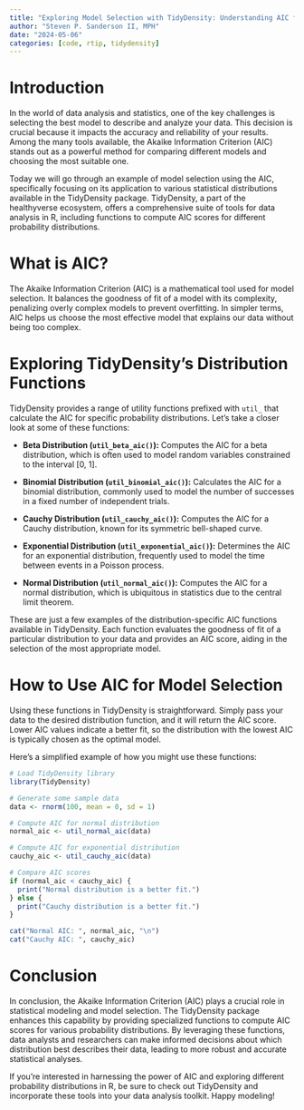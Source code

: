 ```yaml
---
title: "Exploring Model Selection with TidyDensity: Understanding AIC for Statistical Distributions"
author: "Steven P. Sanderson II, MPH"
date: "2024-05-06"
categories: [code, rtip, tidydensity]
---
```


# Introduction

In the world of data analysis and statistics, one of the key challenges is selecting the best model to describe and analyze your data. This decision is crucial because it impacts the accuracy and reliability of your results. Among the many tools available, the Akaike Information Criterion (AIC) stands out as a powerful method for comparing different models and choosing the most suitable one.

Today we will go through an example of model selection using the AIC, specifically focusing on its application to various statistical distributions available in the TidyDensity package. TidyDensity, a part of the healthyverse ecosystem, offers a comprehensive suite of tools for data analysis in R, including functions to compute AIC scores for different probability distributions.

# What is AIC?

The Akaike Information Criterion (AIC) is a mathematical tool used for model selection. It balances the goodness of fit of a model with its complexity, penalizing overly complex models to prevent overfitting. In simpler terms, AIC helps us choose the most effective model that explains our data without being too complex.

# Exploring TidyDensity's Distribution Functions

TidyDensity provides a range of utility functions prefixed with `util_` that calculate the AIC for specific probability distributions. Let's take a closer look at some of these functions:

- **Beta Distribution (`util_beta_aic()`):** Computes the AIC for a beta distribution, which is often used to model random variables constrained to the interval [0, 1].

- **Binomial Distribution (`util_binomial_aic()`):** Calculates the AIC for a binomial distribution, commonly used to model the number of successes in a fixed number of independent trials.

- **Cauchy Distribution (`util_cauchy_aic()`):** Computes the AIC for a Cauchy distribution, known for its symmetric bell-shaped curve.

- **Exponential Distribution (`util_exponential_aic()`):** Determines the AIC for an exponential distribution, frequently used to model the time between events in a Poisson process.

- **Normal Distribution (`util_normal_aic()`):** Computes the AIC for a normal distribution, which is ubiquitous in statistics due to the central limit theorem.

These are just a few examples of the distribution-specific AIC functions available in TidyDensity. Each function evaluates the goodness of fit of a particular distribution to your data and provides an AIC score, aiding in the selection of the most appropriate model.

# How to Use AIC for Model Selection

Using these functions in TidyDensity is straightforward. Simply pass your data to the desired distribution function, and it will return the AIC score. Lower AIC values indicate a better fit, so the distribution with the lowest AIC is typically chosen as the optimal model.

Here's a simplified example of how you might use these functions:

```r
# Load TidyDensity library
library(TidyDensity)

# Generate some sample data
data <- rnorm(100, mean = 0, sd = 1)

# Compute AIC for normal distribution
normal_aic <- util_normal_aic(data)

# Compute AIC for exponential distribution
cauchy_aic <- util_cauchy_aic(data)

# Compare AIC scores
if (normal_aic < cauchy_aic) {
  print("Normal distribution is a better fit.")
} else {
  print("Cauchy distribution is a better fit.")
}

cat("Normal AIC: ", normal_aic, "\n")
cat("Cauchy AIC: ", cauchy_aic)
```

# Conclusion

In conclusion, the Akaike Information Criterion (AIC) plays a crucial role in statistical modeling and model selection. The TidyDensity package enhances this capability by providing specialized functions to compute AIC scores for various probability distributions. By leveraging these functions, data analysts and researchers can make informed decisions about which distribution best describes their data, leading to more robust and accurate statistical analyses.

If you're interested in harnessing the power of AIC and exploring different probability distributions in R, be sure to check out TidyDensity and incorporate these tools into your data analysis toolkit. Happy modeling!